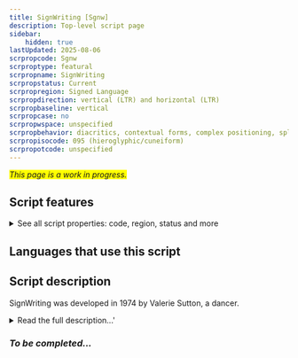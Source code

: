 ```yaml
---
title: SignWriting [Sgnw]
description: Top-level script page
sidebar:
    hidden: true
lastUpdated: 2025-08-06
scrpropcode: Sgnw
scrproptype: featural
scrpropname: SignWriting
scrpropstatus: Current
scrpropregion: Signed Language
scrpropdirection: vertical (LTR) and horizontal (LTR)
scrpropbaseline: vertical
scrpropcase: no
scrpropwspace: unspecified
scrpropbehavior: diacritics, contextual forms, complex positioning, split graphs, required ligatures
scrpropisocode: 095 (hieroglyphic/cuneiform)
scrpropotcode: unspecified
---
```


<span style='background-color:yellow'>_This page is a work in progress._</span>


## Script features

<details>
<summary> See all script properties: code, region, status and more</summary>
<ScriptInfo />
</details>

## Languages that use this script

<WsList script='Sgnw' wsMax='5' />

## Script description

SignWriting was developed in 1974 by Valerie Sutton, a dancer.

<details><summary>Read the full description...'</summary>_Not yet available._</details>

### _To be completed..._

